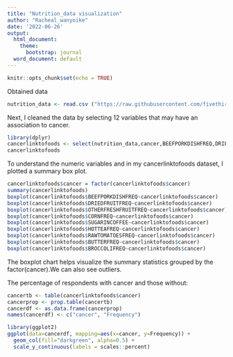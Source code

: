 ---
title: "Nutrition_data visualization"
author: "Racheal_wanyoike"
date: '2022-06-26'
output:
  html_document:
    theme:
      bootstrap: journal
  word_document: default
---

```{r setup, include=FALSE}
knitr::opts_chunk$set(echo = TRUE)
```

Obtained data

```{r,echo=TRUE}
nutrition_data <- read.csv ("https://raw.githubusercontent.com/fivethirtyeight/data/master/nutrition-studies/raw_anonymized_data.csv")

```

Next, I cleaned the data by selecting 12 variables that may have an association to cancer. 

```{r nutrition_data, include=TRUE}
library(dplyr)
cancerlinktofoods <- select(nutrition_data,cancer,BEEFPORKDISHFREQ,DRIEDFRUITFREQ,OTHERFRESHFRUITFREQ,CORNFREQ,SUGARINCOFFEE,SALTFREQ,HOTTEAFREQ,RAWTOMATOESFREQ,MILKFREQ,BUTTERFREQ,OTHERBREADSFREQ, BROCCOLIFREQ)
cancerlinktofoods
```

To understand the numeric variables and  in my cancerlinktofoods dataset, I plotted a summary box plot.

```{r,echo=TRUE}
cancerlinktofoods$cancer = factor(cancerlinktofoods$cancer)
summary(cancerlinktofoods)
boxplot(cancerlinktofoods$BEEFPORKDISHFREQ~cancerlinktofoods$cancer)
boxplot(cancerlinktofoods$DRIEDFRUITFREQ~cancerlinktofoods$cancer)
boxplot(cancerlinktofoods$OTHERFRESHFRUITFREQ~cancerlinktofoods$cancer)
boxplot(cancerlinktofoods$CORNFREQ~cancerlinktofoods$cancer)
boxplot(cancerlinktofoods$SUGARINCOFFEE~cancerlinktofoods$cancer)
boxplot(cancerlinktofoods$HOTTEAFREQ~cancerlinktofoods$cancer)
boxplot(cancerlinktofoods$RAWTOMATOESFREQ~cancerlinktofoods$cancer)
boxplot(cancerlinktofoods$BUTTERFREQ~cancerlinktofoods$cancer)
boxplot(cancerlinktofoods$BROCCOLIFREQ~cancerlinktofoods$cancer)

```

The boxplot chart helps visualize the summary statistics grouped by the factor(cancer).We can also see outliers.


The percentage of respondents with cancer and those without:
```{r,echo=TRUE}
cancertb <- table(cancerlinktofoods$cancer)
cancerprop <- prop.table(cancertb)
cancerdf <- as.data.frame(cancerprop)
names(cancerdf) <- c("cancer", "Frequency")

library(ggplot2)
ggplot(data=cancerdf, mapping=aes(x=cancer, y=Frequency)) + 
  geom_col(fill="darkgreen", alpha=0.5) +
  scale_y_continuous(labels = scales::percent)
```

